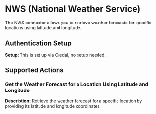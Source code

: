 # NWS (National Weather Service)
The NWS connector allows you to retrieve weather forecasts for specific locations using latitude and longitude.

## Authentication Setup
**Setup:** This is set up via Credal, no setup needed.

## Supported Actions

### Get the Weather Forecast for a Location Using Latitude and Longitude
**Description:** Retrieve the weather forecast for a specific location by providing its latitude and longitude coordinates.  
